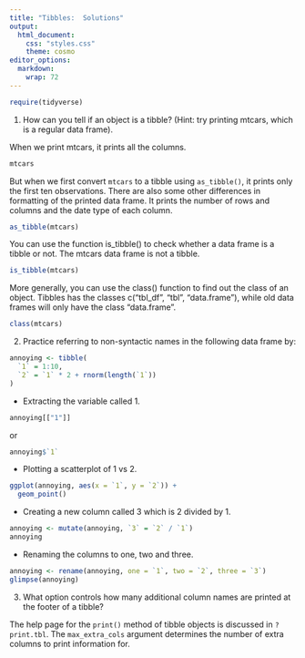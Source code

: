 ```yaml
---
title: "Tibbles:  Solutions"
output:
  html_document:
    css: "styles.css"
    theme: cosmo
editor_options: 
  markdown: 
    wrap: 72
---
```


```{=html}
<style>
.list-group-item.active, .list-group-item.active:focus, .list-group-item.active:hover {
    background-color: #8a2377;
    color: white;
    font-weight: bold;
}
</style>
```
```{=html}
<style>
  .nav-pills>li>a:hover, .nav-pills>li>a:focus, .nav-pills>li.active>a,     .nav-pills>li.active>a:hover, .nav-pills>li.active>a:focus{
     background-color: #8a2377;
     font-weight: bold;
          color: black;
     }
</style>
```
```{=html}
<style>
  .nav-pills>li>a {
     color: black;
     }
</style>
```
```{=html}
<style>
  a {
     color: #8198b9;
     text-decoration: none;
     }
</style>
```
```{=html}
<style>
  a:hover {
     color: #8198b9;
     font-weight: bold;
     }
</style>
```

```r
require(tidyverse)
```


1.  How can you tell if an object is a tibble? (Hint: try printing mtcars, which is a regular data frame).

When we print mtcars, it prints all the columns.

```r
mtcars
```

But when we first convert `mtcars` to a tibble using `as_tibble()`, it prints only the first ten observations. There are also some other differences in formatting of the printed data frame. It prints the number of rows and columns and the date type of each column.

```r
as_tibble(mtcars)
```

You can use the function is_tibble() to check whether a data frame is a tibble or not. The mtcars data frame is not a tibble.

```r
is_tibble(mtcars)
```

More generally, you can use the class() function to find out the class of an object. Tibbles has the classes c("tbl_df", "tbl", "data.frame"), while old data frames will only have the class "data.frame".

```r
class(mtcars)
```


2. Practice referring to non-syntactic names in the following data frame by:
```r
annoying <- tibble(
  `1` = 1:10,
  `2` = `1` * 2 + rnorm(length(`1`))
)
```
   - Extracting the variable called 1.
    
```r
annoying[["1"]]
```
 
 or 
 
```r
annoying$`1`
```
    
  - Plotting a scatterplot of 1 vs 2.
```r
ggplot(annoying, aes(x = `1`, y = `2`)) +
  geom_point()
```
    
  - Creating a new column called 3 which is 2 divided by 1.
```r
annoying <- mutate(annoying, `3` = `2` / `1`)
annoying
```
    
  - Renaming the columns to one, two and three.
```r
annoying <- rename(annoying, one = `1`, two = `2`, three = `3`)
glimpse(annoying)
```
    

3. What option controls how many additional column names are printed at the footer of a tibble?

The help page for the `print()` method of tibble objects is discussed in `?print.tbl`. The `max_extra_cols` argument determines the number of extra columns to print information for.

